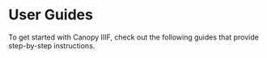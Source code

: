 
# User Guides

To get started with Canopy IIIF, check out the following guides that provide step-by-step instructions.

<Cards>
  <Card title="Create a Project" href="/get-started" />
  <Card title="Create Markdown Content" href="/create-markdown-content" />
  <Card title="Create Navigation Routes" href="/create-navigation-routes" />
  <Card title="Customize the Search Index" href="/customize-the-search-index" />
  <Card title="Deploy to GitHub Pages" href="/deploy-to-github-pages" />
  <Card title="Enable a Map with navPlace" href="/enable-a-map-with-navPlace" />
  <Card title="Stackblitz Playground" href="/stackblitz-playground" />
  <Card title="Build a Collection with Tropy and Tropiiify" href="/setup-a-collection-with-tropiiify" />
  <Card title="Use Metadata Collections" href="/use-metadata-collections" />
  <Card title="Use RAMP as the Viewing Component" href="/use-ramp-as-viewer" />
</Cards>
